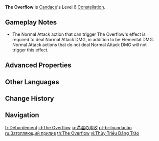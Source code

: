 {{Stub|Preview.}}
{{Constellation Infobox
|image         = Constellation The Overflow.png
|character     = Candace
|level         = 6
|description   = When characters (excluding Candace herself) affected by the Prayer of the Crimson Crown caused by [[Sacred Rite: Wagtail's Tide]] deal Elemental DMG to opponents using [[Normal Attack]]s, an attack wave will be unleashed that deals {{Color|AoE Hydro DMG}} equal to 15% of Candace's Max [[HP]].<br>This effect can trigger once every 2.3s and is considered Elemental Burst DMG.
|scale_att1    = Max HP
|utility1      = Effect Triggered by Normal Attack Hit
}}
'''The Overflow''' is [[Candace]]'s Level 6 [[Constellation]].

==Gameplay Notes==
* The Normal Attack action that can trigger The Overflow's effect is required to deal Normal Attack DMG, in addition to be Elemental DMG. Normal Attack actions that do not deal Normal Attack DMG will not trigger this effect.

==Advanced Properties==
{{Advanced Properties
|title   = Extra Hydro DMG
|gu      = 1U
|icdtag  = none
|poise   = 300
|impulse = 2
}}

<!--
==Preview==
{{Preview
|file=The Overflow Preview
}}
-->
==Other Languages==
{{Other Languages
|en      = The Overflow
|zhs     = 衍溢的汐潮
|zhs_rm  = Yǎnyì de Xīcháo
|zht     = 衍溢的汐潮
|zht_rm  = Yǎnyì de Xīcháo
|zh_tl   = Overflowing Tides
|ja      = 満溢の潮汐
|ja_rm   = Man'itsu no Chouseki
|ja_tl   = Overflowing Tides
|ko      = 범람하는 조석
|ko_rm   = Beomramhaneun Joseok
|ko_tl   = Overflowing Tide
|es      = Marea inundatoria
|es_tl   = Flooding Tide
|fr      = Débordement
|fr_tl   = Overflow
|ru      = Затопляющий прилив
|ru_tl   = Flooding Tide
|th      = The Overflow
|vi      = Thủy Triều Dâng Trào
|vi_tl   = Overflowing Tide
|de      = Überlaufende Abendflut
|de_tl   = Overflowing Evening Tide
|id      = The Overflow
|pt      = Inundação
|pt_tl   = 
|tr      = Taşkın
|tr_tl   = Overflow
|it      = Trabocco
|it_tl   = Overflow
}}

==Change History==
{{Change History|3.1}}

==Navigation==
{{Talent Navbox|Candace}}

[[fr:Débordement]]
[[id:The Overflow]]
[[ja:満溢の潮汐]]
[[pt-br:Inundação]]
[[ru:Затопляющий прилив]]
[[th:The Overflow]]
[[vi:Thủy Triều Dâng Trào]]